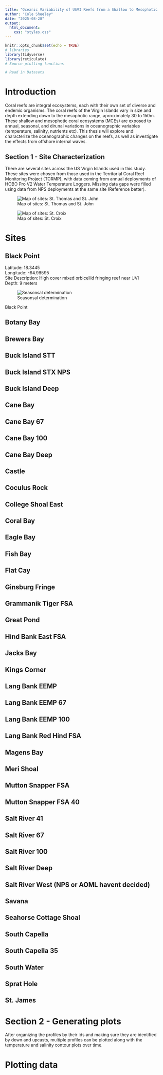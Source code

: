 ```yaml
---
title: "Oceanic Variability of USVI Reefs from a Shallow to Mesophotic Gradient"
author: "Cole Sheeley"
date: "2025-08-20"
output:
  html_document:
    css: "styles.css"
---
```


```r
knitr::opts_chunk$set(echo = TRUE)
# libraries
library(tidyverse)
library(reticulate)
# Source plotting functions

# Read in Datasets
```

# **Introduction**

Coral reefs are integral ecosystems, each with their own set of diverse and endemic organisms. The coral reefs of the Virgin Islands vary in size and depth extending down to the mesophotic range, aprroximately 30 to 150m. These shallow and mesophotic coral ecosystems (MCEs) are exposed to annual, seasonal, and dirunal variations in oceanographic variables (temperature, salinity, nutrients etc). This thesis will explore and characterize the oceanographic changes on the reefs, as well as investigate the effects from offshore internal waves.


## **Section 1 - Site Characterization**
There are several sites across the US Virgin Islands used in this study. These sites were chosen from those used in the Territorial Coral Reef Monitoring Project (TCRMP), with data coming from annual deployments of HOBO Pro V2 Water Temperature Loggers. Missing data gaps were filled using data from NPS deployments at the same site (Reference better).

![Map of sites: St. Thomas and St. John](C:/UVI/Doug/Thesis project/ABSOLUTE_FINAL_DATA/figure/STTSTJ.jpg)

![Map of sites: St. Croix](C:/UVI/Doug/Thesis project/ABSOLUTE_FINAL_DATA/figure/STX.jpg)

# Sites {.tabset}

## Black Point
Latitude: 18.3445  
Longitude: -64.98595  
Site Description: High cover mixed orbicellid fringing reef near UVI  
Depth: 9 meters  

![Seasonsal determination](C:/UVI\\Doug\\Thesis project\\ABSOLUTE_FINAL_DATA\\TCRMP\\Black Point\\Black Point_seasonal_plot.png)

Black Point 

## Botany Bay

## Brewers Bay

## Buck Island STT

## Buck Island STX NPS

## Buck Island Deep

## Cane Bay

## Cane Bay 67

## Cane Bay 100

## Cane Bay Deep

## Castle

## Coculus Rock

## College Shoal East

## Coral Bay

## Eagle Bay

## Fish Bay

## Flat Cay

## Ginsburg Fringe

## Grammanik Tiger FSA

## Great Pond

## Hind Bank East FSA

## Jacks Bay

## Kings Corner

## Lang Bank EEMP

## Lang Bank EEMP 67

## Lang Bank EEMP 100

## Lang Bank Red Hind FSA

## Magens Bay

## Meri Shoal

## Mutton Snapper FSA

## Mutton Snapper FSA 40

## Salt River 41

## Salt River 67

## Salt River 100

## Salt River Deep

## Salt River West (NPS or AOML havent decided)

## Savana

## Seahorse Cottage Shoal

## South Capella

## South Capella 35

## South Water

## Sprat Hole

## St. James

# Section 2 - Generating plots

After organizing the profiles by their ids and making sure they are identified by down and upcasts, multiple profiles can be plotted along with the temperature and salinity contour plots over time.

# Plotting data {.tabset}

